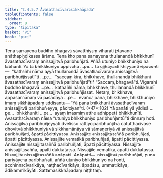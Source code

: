 ```yaml
---
title: "2.4.5.7 Āvasathacīvarasikkhāpada"
tableOfContents: false
sidebar:
  order: 8
type: "tipitaka"
basket: "vi"
book: "paci"
---
```



<DynamicBreadcrumb />

<Division number="1003" book="paci" bookNo="2" page="398">

<Paragraph number="3051" book="paci">
Tena samayena buddho bhagavā sāvatthiyaṃ viharati jetavane anāthapiṇḍikassa ārāme. Tena kho pana samayena thullanandā bhikkhunī āvasathacīvaraṃ anissajjitvā paribhuñjati. Aññā utuniyo bhikkhuniyo na labhanti.
</Paragraph>

<Paragraph number="3052" book="paci">
Yā tā bhikkhuniyo appicchā …pe…  tā ujjhāyanti khiyyanti vipācenti—  “kathañhi nāma ayyā thullanandā āvasathacīvaraṃ anissajjitvā paribhuñjissatī”ti …pe…  “saccaṃ kira, bhikkhave, thullanandā bhikkhunī āvasathacīvaraṃ anissajjitvā paribhuñjatī”ti? “Saccaṃ, bhagavā”ti. Vigarahi buddho bhagavā …pe…  kathañhi nāma, bhikkhave, thullanandā bhikkhunī āvasathacīvaraṃ anissajjitvā paribhuñjissati. Netaṃ, bhikkhave, appasannānaṃ vā pasādāya …pe…  evañca pana, bhikkhave, bhikkhuniyo imaṃ sikkhāpadaṃ uddisantu—
</Paragraph>

</Division>
<Division number="1004" book="paci" bookNo="2" page="399">

<Paragraph number="3053" book="paci">
<Emphasis>“Yā pana bhikkhunī āvasathacīvaraṃ anissajjitvā paribhuñjeyya, pācittiyan”</Emphasis>ti. (*47*:<Emphasis>102</Emphasis>)
</Paragraph>

</Division>
<Division number="1005" book="paci" bookNo="2" page="399">

<Paragraph number="3054" book="paci">
<Emphasis>Yā panā</Emphasis>ti yā yādisā …pe…  <Emphasis>bhikkhunī</Emphasis>ti …pe…  ayaṃ imasmiṃ atthe adhippetā bhikkhunīti.
</Paragraph>

<Paragraph number="3055" book="paci">
<Emphasis>Āvasathacīvaraṃ</Emphasis> nāma “utuniyo bhikkhuniyo paribhuñjantū”ti dinnaṃ hoti.
</Paragraph>

<Paragraph number="3056" book="paci">
<Emphasis>Anissajjitvā paribhuñjeyyā</Emphasis>ti dvetisso rattiyo paribhuñjitvā catutthadivase dhovitvā bhikkhuniyā vā sikkhamānāya vā sāmaṇeriyā vā anissajjitvā paribhuñjati, āpatti pācittiyassa.
</Paragraph>

</Division>
<Division number="1006" book="paci" bookNo="2" page="399">

<Paragraph number="3057" book="paci">
Anissajjite anissajjitasaññā paribhuñjati, āpatti pācittiyassa. Anissajjite vematikā paribhuñjati, āpatti pācittiyassa. Anissajjite nissajjitasaññā paribhuñjati, āpatti pācittiyassa.
</Paragraph>

<Paragraph number="3058" book="paci">
Nissajjite anissajjitasaññā, āpatti dukkaṭassa. Nissajjite vematikā, āpatti dukkaṭassa. Nissajjite nissajjitasaññā anāpatti.
</Paragraph>

</Division>
<Division number="1007" book="paci" bookNo="2" page="399">

<Paragraph number="3059" book="paci">
Anāpatti—  nissajjitvā paribhuñjati, puna pariyāyena paribhuñjati, aññā utuniyo bhikkhuniyo na honti, acchinnacīvarikāya, naṭṭhacīvarikāya, āpadāsu, ummattikāya, ādikammikāyāti.

</Paragraph>
</Division>

<Paragraph number="3060" type="center" book="paci">
Sattamasikkhāpadaṃ niṭṭhitaṃ.
</Paragraph>